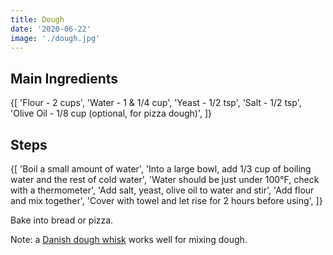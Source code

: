 ```yaml
---
title: Dough
date: '2020-06-22'
image: './dough.jpg'
---
```


## Main Ingredients

<List>
  {[
    'Flour - 2 cups',
    'Water - 1 & 1/4 cup',
    'Yeast - 1/2 tsp',
    'Salt - 1/2 tsp',
    'Olive Oil - 1/8 cup (optional, for pizza dough)',
  ]}
</List>

## Steps

<List>
  {[
    'Boil a small amount of water',
    'Into a large bowl, add 1/3 cup of boiling water and the rest of cold water',
    'Water should be just under 100°F, check with a thermometer',
    'Add salt, yeast, olive oil to water and stir',
    'Add flour and mix together',
    'Cover with towel and let rise for 2 hours before using',
  ]}
</List>

Bake into bread or pizza.

Note: a [Danish dough whisk](https://www.google.com/search?q=danish+dough+whisk&source=lnms&tbm=isch&sa=X&ved=2ahUKEwjnu_yrn5bqAhXMGs0KHZPUCckQ_AUoAnoECA0QBA&biw=1440&bih=802) works well for mixing dough.
